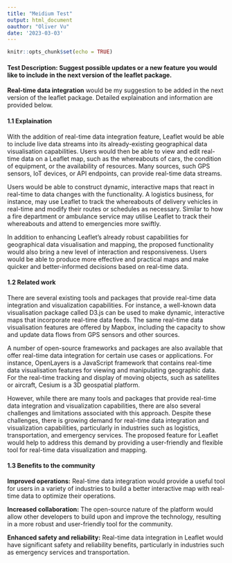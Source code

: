 ```yaml
---
title: "Meidium Test"
output: html_document
oauthor: "Oliver Vu" 
date: '2023-03-03'
---
```


```r
knitr::opts_chunk$set(echo = TRUE)
```

#### Test Description: Suggest possible updates or a new feature you would like to include in the next version of the leaflet package.

**Real-time data integration** would be my suggestion to be added in the next version of the leaflet package. Detailed explaination and information are provided below. 

#### 1.1 Explaination 

With the addition of real-time data integration feature, Leaflet would be able to include live data streams into its already-existing geographical data visualisation capabilities. Users would then be able to view and edit real-time data on a Leaflet map, such as the whereabouts of cars, the condition of equipment, or the availability of resources. Many sources, such GPS sensors, IoT devices, or API endpoints, can provide real-time data streams.

Users would be able to construct dynamic, interactive maps that react in real-time to data changes with the functionality. A logistics business, for instance, may use Leaflet to track the whereabouts of delivery vehicles in real-time and modify their routes or schedules as necessary. Similar to how a fire department or ambulance service may utilise Leaflet to track their whereabouts and attend to emergencies more swiftly.

In addition to enhancing Leaflet's already robust capabilities for geographical data visualisation and mapping, the proposed functionality would also bring a new level of interaction and responsiveness. Users would be able to produce more effective and practical maps and make quicker and better-informed decisions based on real-time data.

#### 1.2 Related work 

There are several existing tools and packages that provide real-time data integration and visualization capabilities. For instance, a well-known data visualisation package called D3.js can be used to make dynamic, interactive maps that incorporate real-time data feeds. The same real-time data visualisation features are offered by Mapbox, including the capacity to show and update data flows from GPS sensors and other sources. 

A number of open-source frameworks and packages are also available that offer real-time data integration for certain use cases or applications. For instance, OpenLayers is a JavaScript framework that contains real-time data visualisation features for viewing and manipulating geographic data. For the real-time tracking and display of moving objects, such as satellites or aircraft, Cesium is a 3D geospatial platform.

However, while there are many tools and packages that provide real-time data integration and visualization capabilities, there are also several challenges and limitations associated with this approach. Despite these challenges, there is growing demand for real-time data integration and visualization capabilities, particularly in industries such as logistics, transportation, and emergency services. The proposed feature for Leaflet would help to address this demand by providing a user-friendly and flexible tool for real-time data visualization and mapping.

#### 1.3 Benefits to the community 

**Improved operations:** Real-time data integration would provide a useful tool for users in a variety of industries to build a better interactive map with real-time data to optimize their operations. 

**Increased collaboration:** The open-source nature of the platform would allow other developers to build upon and improve the technology, resulting in a more robust and user-friendly tool for the community.

**Enhanced safety and reliability:** Real-time data integration in Leaflet would have significant safety and reliability benefits, particularly in industries such as emergency services and transportation.



